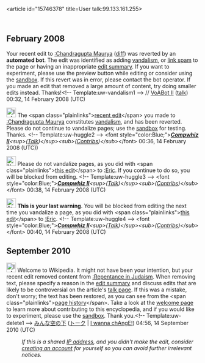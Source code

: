 <article id="15746378" title=User talk:99.133.161.255>
	<talkpage id="15746378" title="User talk:99.133.161.255">

== February 2008 ==
{{{icon|[[Image:Information.svg|25px]] }}} Your recent edit to [[:Chandragupta Maurya]] ([http://en.wikipedia.org/w/index.php?title=Chandragupta_Maurya&amp;curid=187726&amp;diff=191306330&amp;oldid=191247355 diff]) was reverted by an '''automated bot'''. The edit was identified as adding [[WP:VAND|vandalism]], or [[WP:SPAM|link spam]] to the page or having an inappropriate [[WP:ES|edit summary]]. If you want to experiment, please use the preview button while editing or consider using the [[Wikipedia:Sandbox|sandbox]]. If this revert was in error, please contact the bot operator. If you made an edit that removed a large amount of content, try doing smaller edits instead. Thanks!&lt;!-- Template:uw-vandalism1 --&gt; // [[User:VoABot II|VoABot II]] ([[User talk:VoABot II|talk]]) 00:32, 14 February 2008 (UTC)

[[Image:Information.png|25px|left]] The &lt;span class=&quot;plainlinks&quot;&gt;[http://en.wikipedia.org/wiki/Chandragupta_Maurya?diff=191306914 recent edit]&lt;/span&gt; you made to [[:Chandragupta Maurya]] constitutes [[Wikipedia:Vandalism|vandalism]], and has been reverted. Please do not continue to vandalize pages; use the [[Wikipedia:Sandbox|sandbox]] for testing. Thanks. &lt;!-- Template:uw-huggle2 --&gt; &lt;font style=&quot;color:Blue;&quot;&gt;'' '''[[User:Compwhizii|Compwhiz II]]'''&lt;sup&gt;([[User_Talk:Compwhizii|Talk]])&lt;/sup&gt;&lt;sub&gt;([[Special:Contributions/Compwhizii|Contribs]])&lt;/sub&gt; ''&lt;/font&gt; 00:36, 14 February 2008 (UTC))

[[Image:Nuvola apps important.svg|25px|left]] Please do not vandalize pages, as you did with &lt;span class=&quot;plainlinks&quot;&gt;[http://en.wikipedia.org/wiki/Eric?diff=191307467 this edit]&lt;/span&gt; to [[:Eric]]. If you continue to do so, you will be blocked from editing. &lt;!-- Template:uw-huggle3 --&gt; &lt;font style=&quot;color:Blue;&quot;&gt;'' '''[[User:Compwhizii|Compwhiz II]]'''&lt;sup&gt;([[User_Talk:Compwhizii|Talk]])&lt;/sup&gt;&lt;sub&gt;([[Special:Contributions/Compwhizii|Contribs]])&lt;/sub&gt; ''&lt;/font&gt; 00:38, 14 February 2008 (UTC)

[[Image:Stop hand nuvola.svg|25px|left]] '''This is your last warning'''. You will be blocked from editing the next time you vandalize a page, as you did with &lt;span class=&quot;plainlinks&quot;&gt;[http://en.wikipedia.org/wiki/Eric?diff=191307887 this edit]&lt;/span&gt; to [[:Eric]]. &lt;!-- Template:uw-huggle4 --&gt; &lt;font style=&quot;color:Blue;&quot;&gt;'' '''[[User:Compwhizii|Compwhiz II]]'''&lt;sup&gt;([[User_Talk:Compwhizii|Talk]])&lt;/sup&gt;&lt;sub&gt;([[Special:Contributions/Compwhizii|Contribs]])&lt;/sub&gt; ''&lt;/font&gt; 00:40, 14 February 2008 (UTC)

== September 2010 ==
[[Image:Information.svg|25px]] Welcome to Wikipedia. It might not have been your intention, but your recent edit removed content from [[:Repentance in Judaism]]. When removing text, please specify a reason in the [[Help:Edit summary|edit summary]] and discuss edits that are likely to be controversial on the article's [[Wikipedia:Talk page|talk page]]. If this was a mistake, don't worry; the text has been restored, as you can see from the &lt;span class=&quot;plainlinks&quot;&gt;[http://en.wikipedia.org/w/index.php?title=Repentance_in_Judaism&amp;action=history page history]&lt;/span&gt;. Take a look at the [[Wikipedia:Welcoming committee/Welcome to Wikipedia|welcome page]] to learn more about contributing to this encyclopedia, and if you would like to experiment, please use the [[Wikipedia:Sandbox|sandbox]].  Thank you.&lt;!-- Template:uw-delete1 --&gt; [[User:Minna Sora no Shita|みんな空の下]] ([[User talk:Minna Sora no Shita|トーク]] | [[Wikipedia:Counter-Vandalism Unit|I wanna chAngE!]]) 04:56, 14 September 2010 (UTC)
:''If this is a shared [[IP address]], and you didn't make the edit, consider [[Wikipedia:Why create an account?|creating an account]] for yourself so you can avoid further irrelevant notices.''
	</talkpage>
</article>